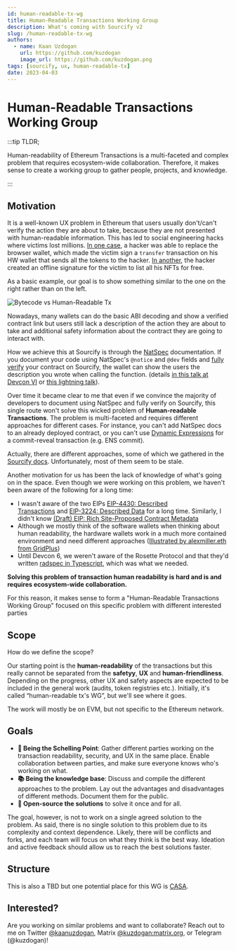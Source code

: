 ```yaml
---
id: human-readable-tx-wg
title: Human-Readable Transactions Working Group
description: What's coming with Sourcify v2
slug: /human-readable-tx-wg
authors:
  - name: Kaan Uzdogan
    url: https://github.com/kuzdogan
    image_url: https://github.com/kuzdogan.png
tags: [sourcify, ux, human-readable-tx]
date: 2023-04-03
---
```


# Human-Readable Transactions Working Group

:::tip TLDR;

Human-readability of Ethereum Transactions is a multi-faceted and complex problem that requires ecosystem-wide collaboration. Therefore, it makes sense to create a working group to gather people, projects, and knowledge.

:::

## Motivation

It is a well-known UX problem in Ethereum that users usually don't/can't verify the action they are about to take, because they are not presented with human-readable information. This has led to social engineering hacks where victims lost millions. [In one case](https://www.coindesk.com/markets/2020/12/14/ceo-of-defi-insurer-nexus-mutual-hacked-for-8m-in-nxm-tokens/), a hacker was able to replace the browser wallet, which made the victim sign a `transfer` transaction on his HW wallet that sends all the tokens to the hacker. [In another](https://cointelegraph.com/news/moonbirds-creator-kevin-rose-loses-1-1m-in-nfts-after-1-wrong-move), the hacker created an offline signature for the victim to list all his NFTs for free.

As a basic example, our goal is to show something similar to the one on the right rather than on the left.

![Bytecode vs Human-Readable Tx](./example.png)

Nowadays, many wallets can do the basic ABI decoding and show a verified contract link but users still lack a description of the action they are about to take and additional safety information about the contract they are going to interact with.

How we achieve this at Sourcify is through the [NatSpec](https://docs.soliditylang.org/en/latest/natspec-format.html) documentation. If you document your code using NatSpec's `@notice` and `@dev` fields and [fully verify](https://docs.sourcify.dev/docs/full-vs-partial-match/) your contract on Sourcify, the wallet can show the users the description you wrote when calling the function. (details [in this talk at Devcon VI](https://www.youtube.com/watch?v=Ggm82pnalCI) or [this lightning talk](https://www.youtube.com/watch?v=D7gZtHel8Lg)).

Over time it became clear to me that even if we convince the majority of developers to document using NatSpec and fully verify on Sourcify, this single route won't solve this wicked problem of **Human-readable Transactions**. The problem is multi-faceted and requires different approaches for different cases. For instance, you can't add NatSpec docs to an already deployed contract, or you can't use [Dynamic Expressions](https://docs.soliditylang.org/en/latest/natspec-format.html#dynamic-expressions) for a commit-reveal transaction (e.g. ENS commit).

Actually, there are different approaches, some of which we gathered in the [Sourcify docs](https://docs.sourcify.dev/docs/additional-resources/#human-readable-contract-interactions--signatures). Unfortunately, most of them seem to be stale.

Another motivation for us has been the lack of knowledge of what's going on in the space. Even though we were working on this problem, we haven't been aware of the following for a long time:

- I wasn't aware of the two EIPs [EIP-4430: Described Transactions](https://eips.ethereum.org/EIPS/eip-4430) and [EIP-3224: Described Data](https://eips.ethereum.org/EIPS/eip-3224) for a long time. Similarly, I didn't know [(Draft) EIP: Rich Site-Proposed Contract Metadata](https://ethereum-magicians.org/t/eip-rich-site-proposed-contract-metadata/9635)
- Although we mostly think of the software wallets when thinking about human readability, the hardware wallets work in a much more contained environment and need different approaches ([Illustrated by alexmiller.eth from GridPlus](https://mirror.xyz/alexmiller.eth/kiwpU01XZh-rCgDDRA-jB2-pjosjogGIqCZkxryZ9Oo))
- Until Devcon 6, we weren't aware of the Rosette Protocol and that they'd written [radspec in Typescript](https://github.com/RosetteProtocol/rosette.ts/tree/main/packages/rosette-radspec), which was what we needed.

**Solving this problem of transaction human readability is hard and is and requires ecosystem-wide collaboration.**

For this reason, it makes sense to form a "Human-Readable Transactions Working Group" focused on this specific problem with different interested parties

## Scope

How do we define the scope?

Our starting point is the **human-readability** of the transactions but this really cannot be separated from the **safetyy**, **UX** and **human-friendliness**. Depending on the progress, other UX and safety aspects are expected to be included in the general work (audits, token registries etc.). Initially, it's called “human-readable tx's WG”, but we'll see where it goes.

The work will mostly be on EVM, but not specific to the Ethereum network.

## Goals

- **🎯 Being the Schelling Point**: Gather different parties working on the transaction readability, security, and UX in the same place. Enable collaboration between parties, and make sure everyone knows who's working on what.
- **📚 Being the knowledge base**: Discuss and compile the different approaches to the problem. Lay out the advantages and disadvantages of different methods. Document them for the public.
- **🌟 Open-source the solutions** to solve it once and for all.

The goal, however, is not to work on a single agreed solution to the problem. As said, there is no single solution to this problem due to its complexity and context dependence. Likely, there will be conflicts and forks, and each team will focus on what they think is the best way. Ideation and active feedback should allow us to reach the best solutions faster.

## Structure

This is also a TBD but one potential place for this WG is [CASA](https://github.com/ChainAgnostic/CASA).

## Interested?

Are you working on similar problems and want to collaborate? Reach out to me on Twitter [@kaanuzdogan](https://twitter.com/kaanuzdogan), Matrix [@kuzdogan:matrix.org](https://matrix.to/#/@kuzdogan:matrix.org), or Telegram (@kuzdogan)!
